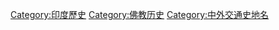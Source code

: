 [[Category:印度歷史|Category:印度歷史]]
[[Category:佛教历史|Category:佛教历史]]
[[Category:中外交通史地名|Category:中外交通史地名]]